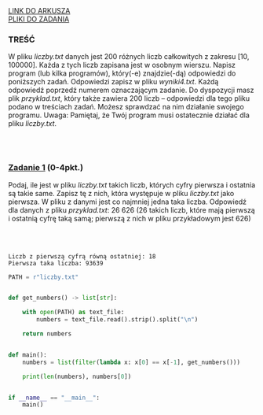 
<div className="box_link"><a className="link  link_materials" target="_blank" href="https://cke.gov.pl/images/_EGZAMIN_MATURALNY_OD_2015/Arkusze_egzaminacyjne/2022/Informatyka/poziom_rozszerzony/EINP-R2-100-2205.pdf">LINK DO ARKUSZA</a>
<br/>
<a className="link  link_materials" href="https://cke.gov.pl/images/_EGZAMIN_MATURALNY_OD_2015/Arkusze_egzaminacyjne/2022/Informatyka/poziom_rozszerzony/Dane_2205.zip">PLIKI DO ZADANIA</a>
<br/>
</div>

### TREŚĆ
W pliku <i>liczby.txt</i> danych jest 200 różnych liczb całkowitych z zakresu [10, 100000].
Każda z tych liczb zapisana jest w osobnym wierszu.
Napisz program (lub kilka programów), który(-e) znajdzie(-dą) odpowiedzi do poniższych
zadań. Odpowiedzi zapisz w pliku <i>wyniki4.txt</i>. Każdą odpowiedź poprzedź numerem
oznaczającym zadanie.
Do dyspozycji masz plik <i>przyklad.txt</i>, który także zawiera 200 liczb – odpowiedzi dla
tego pliku podano w treściach zadań. Możesz sprawdzać na nim działanie swojego
programu.
Uwaga: Pamiętaj, że Twój program musi ostatecznie działać dla pliku <i>liczby.txt</i>.

<br/><br/>

### <u>Zadanie 1</u>   (0-4pkt.)
Podaj, ile jest w pliku <i>liczby.txt</i> takich liczb, których cyfry pierwsza i ostatnia są takie
same. Zapisz tę z nich, która występuje w pliku <i>liczby.txt</i> jako pierwsza.
W pliku z danymi jest co najmniej jedna taka liczba.
Odpowiedź dla danych z pliku <i>przyklad.txt</i>: 26 626
(26 takich liczb, które mają pierwszą i ostatnią cyfrę taką samą; pierwszą z nich w pliku
przykładowym jest 626)

<br/><br/>

<Dropdown title="ODPOWIEDŹ">

```text
Liczb z pierwszą cyfrą równą ostatniej: 18
Pierwsza taka liczba: 93639
```

</Dropdown>


<Dropdown title="PRZYKŁADOWE ROZWIĄZANIE - PYTHON">

```python
PATH = r"liczby.txt"


def get_numbers() -> list[str]:

    with open(PATH) as text_file:
        numbers = text_file.read().strip().split("\n")

    return numbers


def main():
    numbers = list(filter(lambda x: x[0] == x[-1], get_numbers()))

    print(len(numbers), numbers[0])


if __name__ == "__main__":
    main()

```
</Dropdown>
